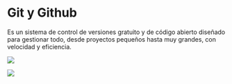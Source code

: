 # Git y Github

Es un sistema de control de versiones gratuito y de código abierto diseñado para gestionar todo, desde proyectos pequeños hasta muy grandes, con velocidad y eficiencia.

![](images/Screenshot%202025-03-26%20at%2019.24.22.png){fig-align="center"}

![](images/Screenshot 2025-03-26 at 19.28.30.png){fig-align="center"}

::: callout-note
:::
